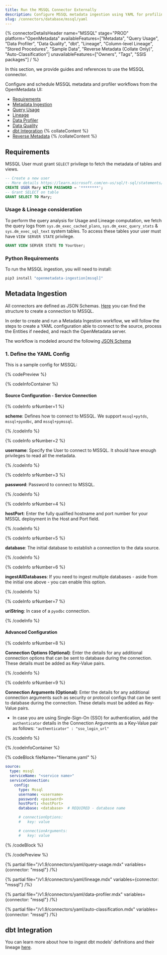```yaml
---
title: Run the MSSQL Connector Externally
description: Configure MSSQL metadata ingestion using YAML for profiling, table structure extraction, and lineage syncing.
slug: /connectors/database/mssql/yaml
---
```










{% connectorDetailsHeader
name="MSSQL"
stage="PROD"
platform="OpenMetadata"
availableFeatures=["Metadata", "Query Usage", "Data Profiler", "Data Quality", "dbt", "Lineage", "Column-level Lineage", "Stored Procedures", "Sample Data", "Reverse Metadata (Collate Only)", "Auto-Classification"]
unavailableFeatures=["Owners", "Tags", "SSIS packages"]
/ %}

In this section, we provide guides and references to use the MSSQL connector.

Configure and schedule MSSQL metadata and profiler workflows from the OpenMetadata UI:

- [Requirements](#requirements)
- [Metadata Ingestion](#metadata-ingestion)
- [Query Usage](#query-usage)
- [Lineage](#lineage)
- [Data Profiler](#data-profiler)
- [Data Quality](#data-quality)
- [dbt Integration](#dbt-integration)
{% collateContent %}
- [Reverse Metadata](/applications/reverse-metadata)
{% /collateContent %}
<ExternalIngestionDeployment />

## Requirements

MSSQL User must grant `SELECT` privilege to fetch the metadata of tables and views.

```sql
-- Create a new user
-- More details https://learn.microsoft.com/en-us/sql/t-sql/statements/create-user-transact-sql?view=sql-server-ver16
CREATE USER Mary WITH PASSWORD = '********';
-- Grant SELECT on table
GRANT SELECT TO Mary;
```

### Usage & Lineage consideration

To perform the query analysis for Usage and Lineage computation, we fetch the query logs from `sys.dm_exec_cached_plans`, `sys.dm_exec_query_stats` &  `sys.dm_exec_sql_text` system tables. To access these tables your user must have `VIEW SERVER STATE` privilege.

```sql
GRANT VIEW SERVER STATE TO YourUser;
```

### Python Requirements

<PythonRequirements />

To run the MSSQL ingestion, you will need to install:

```bash
pip3 install "openmetadata-ingestion[mssql]"
```

## Metadata Ingestion

All connectors are defined as JSON Schemas.
[Here](https://github.com/open-metadata/OpenMetadata/blob/main/openmetadata-spec/src/main/resources/json/schema/entity/services/connections/database/mssqlConnection.json)
you can find the structure to create a connection to MSSQL.

In order to create and run a Metadata Ingestion workflow, we will follow
the steps to create a YAML configuration able to connect to the source,
process the Entities if needed, and reach the OpenMetadata server.

The workflow is modeled around the following
[JSON Schema](https://github.com/open-metadata/OpenMetadata/blob/main/openmetadata-spec/src/main/resources/json/schema/metadataIngestion/workflow.json)

### 1. Define the YAML Config

This is a sample config for MSSQL:


{% codePreview %}

{% codeInfoContainer %}

#### Source Configuration - Service Connection

{% codeInfo srNumber=1 %}

**scheme**: Defines how to connect to MSSQL. We support `mssql+pytds`, `mssql+pyodbc`, and `mssql+pymssql`.

{% /codeInfo %}

{% codeInfo srNumber=2 %}

**username**: Specify the User to connect to MSSQL. It should have enough privileges to read all the metadata.

{% /codeInfo %}

{% codeInfo srNumber=3 %}

**password**: Password to connect to MSSQL.

{% /codeInfo %}

{% codeInfo srNumber=4 %}

**hostPort**: Enter the fully qualified hostname and port number for your MSSQL deployment in the Host and Port field.

{% /codeInfo %}

{% codeInfo srNumber=5 %}

**database**: The initial database to establish a connection to the data source.

{% /codeInfo %}

{% codeInfo srNumber=6 %}

**ingestAllDatabases**: If you need to ingest multiple databases - aside from the initial one above - you can enable this option.

{% /codeInfo %}

{% codeInfo srNumber=7 %}

**uriString**: In case of a `pyodbc` connection.

{% /codeInfo %}


<SourceConfigDef />

<IngestionSinkDef />

<WorkflowConfigDef />

#### Advanced Configuration

{% codeInfo srNumber=8 %}

**Connection Options (Optional)**: Enter the details for any additional connection options that can be sent to database during the connection. These details must be added as Key-Value pairs.

{% /codeInfo %}

{% codeInfo srNumber=9 %}

**Connection Arguments (Optional)**: Enter the details for any additional connection arguments such as security or protocol configs that can be sent to database during the connection. These details must be added as Key-Value pairs.

- In case you are using Single-Sign-On (SSO) for authentication, add the `authenticator` details in the Connection Arguments as a Key-Value pair as follows: `"authenticator" : "sso_login_url"`

{% /codeInfo %}

{% /codeInfoContainer %}

{% codeBlock fileName="filename.yaml" %}

```yaml {% isCodeBlock=true %}
source:
  type: mssql
  serviceName: "<service name>"
  serviceConnection:
    config:
      type: Mssql
      username: <username>
      password: <password>
      hostPort: <hostPort>
      database: <database>  # REQUIRED - database name
```
```yaml {% srNumber=8 %}
      # connectionOptions:
      #   key: value
```
```yaml {% srNumber=9 %}
      # connectionArguments:
      #   key: value
```

<SourceConfig />

<IngestionSink />

<WorkflowConfig />

{% /codeBlock %}

{% /codePreview %}

<IngestionCli />

{% partial file="/v1.9/connectors/yaml/query-usage.mdx" variables={connector: "mssql"} /%}

{% partial file="/v1.9/connectors/yaml/lineage.mdx" variables={connector: "mssql"} /%}

{% partial file="/v1.9/connectors/yaml/data-profiler.mdx" variables={connector: "mssql"} /%}

{% partial file="/v1.9/connectors/yaml/auto-classification.mdx" variables={connector: "mssql"} /%}

<DataQuality />

## dbt Integration

You can learn more about how to ingest dbt models' definitions and their lineage [here](/connectors/ingestion/workflows/dbt).
